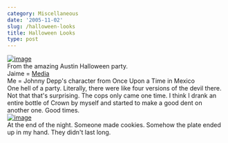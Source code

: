 ```yaml
---
category: Miscellaneous
date: '2005-11-02'
slug: /halloween-looks
title: Halloween Looks
type: post
---
```



[![image](https://photos1.blogger.com/blogger/2691/1643/400/20051028_214656a.jpg)](http://photos1.blogger.com/blogger/2691/1643/1600/20051028_214656a.jpg)  
From the amazing Austin Halloween party.  
Jaime = [Media](http://en.wikipedia.org/wiki/Medea)  
Me = Johnny Depp's character from Once Upon a Time in Mexico  
One hell of a party. Literally, there were like four versions of
the devil there. Not that that's surprising. The cops only came one
time. I think I drank an entire bottle of Crown by myself and
started to make a good dent on another one. Good times.  
[![image](https://photos1.blogger.com/blogger/2691/1643/400/20051029_031356a.jpg)](http://photos1.blogger.com/blogger/2691/1643/1600/20051029_031356a.jpg)  
At the end of the night. Someone made cookies. Somehow the plate
ended up in my hand. They didn't last long.
